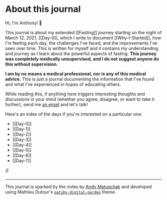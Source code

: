 # About this journal

Hi, I'm Anthony! 👋

This journal is about my extended [[Fasting]] journey starting on the night of March 12, 2021, [[Day-0]], which I write to document [[Why-I-Started]], how I'm feeling each day, the challenges I've faced, and the improvements I've seen over time. This is written for myself and it contains my understanding and journey as I learn about the powerful aspects of fasting. **This journey was completely medically unsupervised, and I do not suggest anyone do this without supervision.**

**I am by no means a medical professional, nor is any of this medical advice.** This is just a journal documenting the information that I've found and what I've experienced in hopes of educating others.

While reading this, if anything here triggers interesting thoughts and discussions in your mind (whether you agree, disagree, or want to take it further), send me [an email](https://www.anthonysukadil.com/#contact) and let's talk!

Here's an index of the days if you're interested on a particular one:

- [[Day-0]]
- [[Day-1]]
- [[Day-2]]
- [[Day-3]]
- [[Day-4]]
- [[Day-5]]
- [[Day-6]]
- [[Day-7]]

✌️

* * *

This journal is sparked by the notes by [Andy Matuschak](https://notes.andymatuschak.org/) and developed using Mathieu Dutour's [`gatsby-digital-garden`](https://github.com/mathieudutour/gatsby-digital-garden) theme.